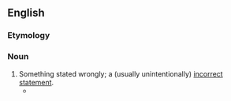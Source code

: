 ==English==

===Etymology===
{{prefix|en|mis|statement}}

===Noun===
{{en-noun|~}}

# Something stated wrongly; a (usually unintentionally) [[incorrect]] [[statement]].
#* {{quote-journal|en|journal={{w|American Ecclesiastical Review}}|title=Criticisms and Notes: Burgess: The Reconciliation of Government with Liberty|location=Philadelphia|publisher=The Dolphin Press|year=1916|month=March|volume=LIV|number=3|pages=373–374|pageurl=https://books.google.com/books?id=JdXNAAAAMAAJ&dq=%22misstatements%22&pg=PA374|passage=Again we read at [https://books.google.com/books?id=uaSphMNdPiYC&dq=%22Instead%20of%20the%20Universal%20Roman%20Catholic%20Church%20there%20existed%22&pg=PA174 page 174]: “Instead of the Universal Roman Catholic Church there existed after 1650 the National Catholic Churches of Spain, France, Austria, Poland, etc. more subject to the Royal supremacy than to the Papal, not, however, so completely as in England.”  This is obviously an exaggeration.  There never existed in the countries mentioned, least of all in Spain, any National Catholic Church.  There would not have existed any such contradictorially-named organization even in England had it not been for the lechery of Henry VIII.  Other similar '''misstatements''' might be noticed here and there.  The author's intention, however, to be just is patent and his success in this respect is noteworthy.}}